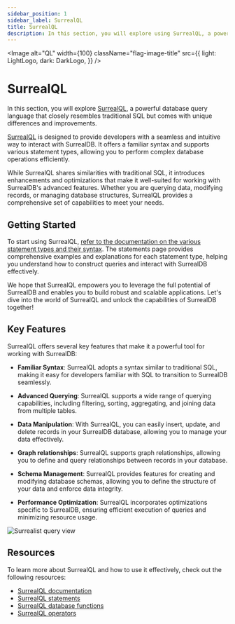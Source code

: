 ---
sidebar_position: 1
sidebar_label: SurrealQL
title: SurrealQL
description: In this section, you will explore using SurrealQL, a powerful database query language that closely resembles traditional SQL but comes with unique differences and improvements to query data in SurrealDB.
---


<Image
    alt="QL"
    width={100}
    className="flag-image-title"
    src={{
        light: LightLogo,
        dark: DarkLogo,
    }}
/>

# SurrealQL

In this section, you will explore [SurrealQL](/docs/surrealql), a powerful database query language that closely resembles traditional SQL but comes with unique differences and improvements.

[SurrealQL](/docs/surrealql) is designed to provide developers with a seamless and intuitive way to interact with SurrealDB. It offers a familiar syntax and supports various statement types, allowing you to perform complex database operations efficiently.

While SurrealQL shares similarities with traditional SQL, it introduces enhancements and optimizations that make it well-suited for working with SurrealDB's advanced features. Whether you are querying data, modifying records, or managing database structures, SurrealQL provides a comprehensive set of capabilities to meet your needs.


## Getting Started

To start using SurrealQL, [refer to the documentation on the various statement types and their syntax](/docs/surrealql/statements). The statements page provides comprehensive examples and explanations for each statement type, helping you understand how to construct queries and interact with SurrealDB effectively.

We hope that SurrealQL empowers you to leverage the full potential of SurrealDB and enables you to build robust and scalable applications. Let's dive into the world of SurrealQL and unlock the capabilities of SurrealDB together!

## Key Features

SurrealQL offers several key features that make it a powerful tool for working with SurrealDB:

- **Familiar Syntax**: SurrealQL adopts a syntax similar to traditional SQL, making it easy for developers familiar with SQL to transition to SurrealDB seamlessly.

- **Advanced Querying**: SurrealQL supports a wide range of querying capabilities, including filtering, sorting, aggregating, and joining data from multiple tables.

- **Data Manipulation**: With SurrealQL, you can easily insert, update, and delete records in your SurrealDB database, allowing you to manage your data effectively.

- **Graph relationships**: SurrealQL supports graph relationships, allowing you to define and query relationships between records in your database.

- **Schema Management**: SurrealQL provides features for creating and modifying database schemas, allowing you to define the structure of your data and enforce data integrity.

- **Performance Optimization**: SurrealQL incorporates optimizations specific to SurrealDB, ensuring efficient execution of queries and minimizing resource usage.

<Image
  alt="Surrealist query view"
  src={ImageSurrealist}
/>

## Resources

To learn more about SurrealQL and how to use it effectively, check out the following resources:

- [SurrealQL documentation](/docs/surrealql)
- [SurrealQL statements](/docs/surrealql/statements)
- [SurrealQL database functions](/docs/surrealql/functions/database)
- [SurrealQL operators](/docs/surrealql/operators)
